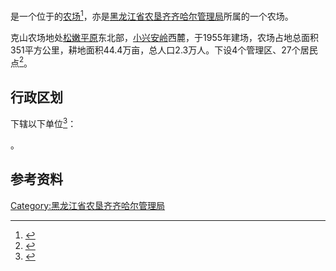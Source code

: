 {{中国乡级行政区|23/02/29/500/000
|行政区全称           = {{PAGENAMEBASE}}
|上级行政区           = [[黑龙江省农垦齐齐哈尔管理局|黑龙江省农垦齐齐哈尔管理局]]
}}

'''{{PAGENAMEBASE}}'''是一个位于{{PRC admin/fullname|23/02/29/500/000|3}}的[[农场|农场]]<ref>{{PRC admin/ref sgc|{{PRC admin/parent|23/02/29/500/000}}}}</ref>，亦是[[黑龙江省农垦齐齐哈尔管理局|黑龙江省农垦齐齐哈尔管理局]]所属的一个农场。

克山农场地处[[松嫩平原|松嫩平原]]东北部，[[小兴安岭|小兴安岭]]西麓，于1955年建场，农场占地总面积351平方公里，耕地面积44.4万亩，总人口2.3万人。下设4个管理区、27个居民点<ref>{{cite web |title=克山农场 |url=http://zw.chinabdh.com/ksnc/index.jhtml |website=黑龙江省农垦总局 }}{{Dead link}}</ref>。

== 行政区划 ==
{{PAGENAMEBASE}}下辖以下单位<ref>{{PRC admin/ref sgc|23/02/29/500/000}}</ref>：

{{PRC admin/children|23/02/29/500/000}}。

== 参考资料 ==
{{reflist}}

{{黑龙江行政区划小作品}}
{{PRC admin/navcat|23/02/29/500/000}}
{{黑龙江省农垦总局}}

[[Category:黑龙江省农垦齐齐哈尔管理局|Category:黑龙江省农垦齐齐哈尔管理局]]
